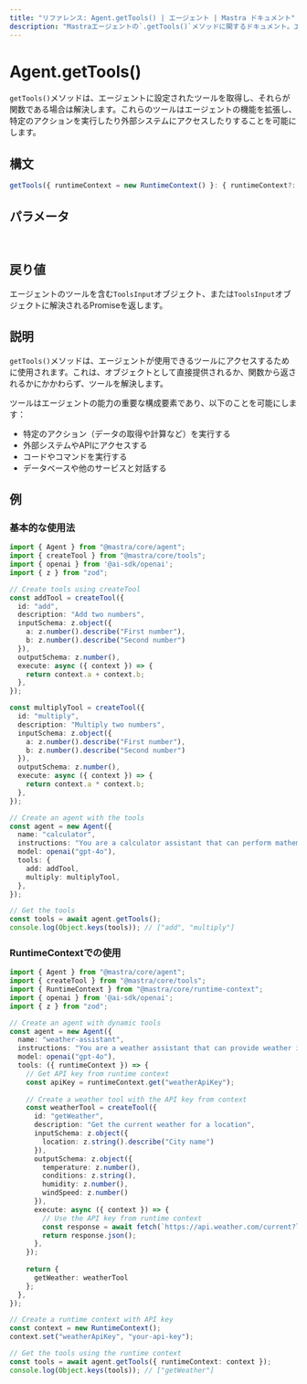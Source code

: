 ```yaml
---
title: "リファレンス: Agent.getTools() | エージェント | Mastra ドキュメント"
description: "Mastraエージェントの`.getTools()`メソッドに関するドキュメント。エージェントが使用できるツールを取得します。"
---
```


# Agent.getTools()

`getTools()`メソッドは、エージェントに設定されたツールを取得し、それらが関数である場合は解決します。これらのツールはエージェントの機能を拡張し、特定のアクションを実行したり外部システムにアクセスしたりすることを可能にします。

## 構文

```typescript
getTools({ runtimeContext = new RuntimeContext() }: { runtimeContext?: RuntimeContext } = {}): ToolsInput | Promise<ToolsInput>
```

## パラメータ

<br />
<PropertiesTable
  content={[
    {
      name: "runtimeContext",
      type: "RuntimeContext",
      isOptional: true,
      description: "依存性注入とコンテキスト情報のためのランタイムコンテキスト。",
    },
  ]}
/>

## 戻り値

エージェントのツールを含む`ToolsInput`オブジェクト、または`ToolsInput`オブジェクトに解決されるPromiseを返します。

## 説明

`getTools()`メソッドは、エージェントが使用できるツールにアクセスするために使用されます。これは、オブジェクトとして直接提供されるか、関数から返されるかにかかわらず、ツールを解決します。

ツールはエージェントの能力の重要な構成要素であり、以下のことを可能にします：
- 特定のアクション（データの取得や計算など）を実行する
- 外部システムやAPIにアクセスする
- コードやコマンドを実行する
- データベースや他のサービスと対話する

## 例

### 基本的な使用法

```typescript
import { Agent } from "@mastra/core/agent";
import { createTool } from "@mastra/core/tools";
import { openai } from '@ai-sdk/openai';
import { z } from "zod";

// Create tools using createTool
const addTool = createTool({
  id: "add",
  description: "Add two numbers",
  inputSchema: z.object({
    a: z.number().describe("First number"),
    b: z.number().describe("Second number")
  }),
  outputSchema: z.number(),
  execute: async ({ context }) => {
    return context.a + context.b;
  },
});

const multiplyTool = createTool({
  id: "multiply",
  description: "Multiply two numbers",
  inputSchema: z.object({
    a: z.number().describe("First number"),
    b: z.number().describe("Second number")
  }),
  outputSchema: z.number(),
  execute: async ({ context }) => {
    return context.a * context.b;
  },
});

// Create an agent with the tools
const agent = new Agent({
  name: "calculator",
  instructions: "You are a calculator assistant that can perform mathematical operations.",
  model: openai("gpt-4o"),
  tools: {
    add: addTool,
    multiply: multiplyTool,
  },
});

// Get the tools
const tools = await agent.getTools();
console.log(Object.keys(tools)); // ["add", "multiply"]
```

### RuntimeContextでの使用

```typescript
import { Agent } from "@mastra/core/agent";
import { createTool } from "@mastra/core/tools";
import { RuntimeContext } from "@mastra/core/runtime-context";
import { openai } from '@ai-sdk/openai';
import { z } from "zod";

// Create an agent with dynamic tools
const agent = new Agent({
  name: "weather-assistant",
  instructions: "You are a weather assistant that can provide weather information.",
  model: openai("gpt-4o"),
  tools: ({ runtimeContext }) => {
    // Get API key from runtime context
    const apiKey = runtimeContext.get("weatherApiKey");
    
    // Create a weather tool with the API key from context
    const weatherTool = createTool({
      id: "getWeather",
      description: "Get the current weather for a location",
      inputSchema: z.object({
        location: z.string().describe("City name")
      }),
      outputSchema: z.object({
        temperature: z.number(),
        conditions: z.string(),
        humidity: z.number(),
        windSpeed: z.number()
      }),
      execute: async ({ context }) => {
        // Use the API key from runtime context
        const response = await fetch(`https://api.weather.com/current?location=${context.location}&apiKey=${apiKey}`);
        return response.json();
      },
    });
    
    return {
      getWeather: weatherTool
    };
  },
});

// Create a runtime context with API key
const context = new RuntimeContext();
context.set("weatherApiKey", "your-api-key");

// Get the tools using the runtime context
const tools = await agent.getTools({ runtimeContext: context });
console.log(Object.keys(tools)); // ["getWeather"]
```

